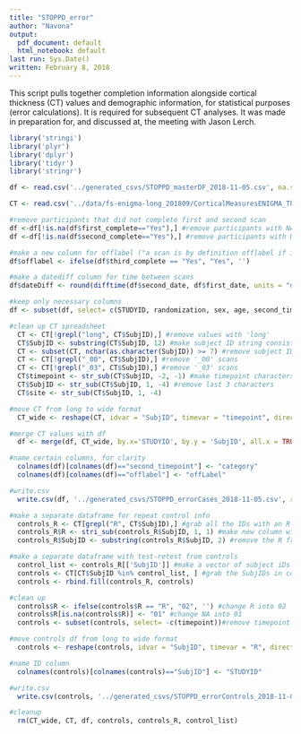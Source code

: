 ```yaml
---
title: "STOPPD_error"
author: "Navona"
output:
  pdf_document: default
  html_notebook: default
last run: Sys.Date()
written: February 8, 2018
---
```


This script pulls together completion information alongside cortical thickness (CT) values and demographic information, for statistical purposes (error calculations). It is required for subsequent CT analyses. It was made in preparation for, and discussed at, the meeting with Jason Lerch. 

```r

library('stringi')
library('plyr')
library('dplyr')
library('tidyr')
library('stringr')

df <- read.csv('../generated_csvs/STOPPD_masterDF_2018-11-05.csv', na.strings = "", stringsAsFactors = FALSE) #spreadsheet created by 03_STOPPD_masterDF.rmd

CT <- read.csv('../data/fs-enigma-long_201809/CorticalMeasuresENIGMA_ThickAvg.csv', stringsAsFactors = FALSE) #bring in CT data, from pipelines

```

```r

#remove participants that did not complete first and second scan
df <-df[!is.na(df$first_complete=="Yes"),] #remove participants with NA, first scan
df <-df[!is.na(df$second_complete=="Yes"),] #remove participants with NA, second scan (74 participants)

#make a new column for offlabel ("a scan is by definition offlabel if it is the third scan"")
df$offlabel <- ifelse(df$third_complete == "Yes", "Yes", '')

#make a datediff column for time between scans
df$dateDiff <- round(difftime(df$second_date, df$first_date, units = "days"), 0)

#keep only necessary columns
df <- subset(df, select= c(STUDYID, randomization, sex, age, second_timepoint, offlabel, dateDiff))

```

```r

#clean up CT spreadsheet
  CT <- CT[!grepl("long", CT$SubjID),] #remove values with 'long'
  CT$SubjID <- substring(CT$SubjID, 12) #make subject ID string consistent with elsewhere
  CT <- subset(CT, nchar(as.character(SubjID)) >= 7) #remove subject IDs with fewer than 6 characters
  CT <- CT[!grepl("_00", CT$SubjID),] #remove '_00' scans
  CT <- CT[!grepl("_03", CT$SubjID),] #remove '_03' scans
  CT$timepoint <- str_sub(CT$SubjID, -2, -1) #make timepoint characters own column 
  CT$SubjID <- str_sub(CT$SubjID, 1, -4) #remove last 3 characters
  CT$site <- str_sub(CT$SubjID, 1, -4)

#move CT from long to wide format
  CT_wide <- reshape(CT, idvar = "SubjID", timevar = "timepoint", direction = "wide")

#merge CT values with df
  df <- merge(df, CT_wide, by.x='STUDYID', by.y = 'SubjID', all.x = TRUE)

#name certain columns, for clarity
  colnames(df)[colnames(df)=="second_timepoint"] <- "category" 
  colnames(df)[colnames(df)=="offlabel"] <- "offLabel" 

#write.csv
  write.csv(df, '../generated_csvs/STOPPD_errorCases_2018-11-05.csv', row.names = FALSE)

```

```r

#make a separate dataframe for repeat control info
  controls_R <- CT[grepl("R", CT$SubjID),] #grab all the IDs with an R
  controls_R$R <- stri_sub(controls_R$SubjID, 1, 1) #make new column with repeat info
  controls_R$SubjID <- substring(controls_R$SubjID, 2) #remove the R from the ID

#make a separate dataframe with test-retest from controls 
  control_list <- controls_R[['SubjID']] #make a vector of subject iDs in controls$SubjID
  controls <- CT[CT$SubjID %in% control_list, ] #grab the SubjIDs in control_list from CT dataframe
  controls <- rbind.fill(controls_R, controls)

#clean up
  controls$R <- ifelse(controls$R == "R", "02", '') #change R into 02
  controls$R[is.na(controls$R)] <- "01" #change NA into 01
  controls <- subset(controls, select= -c(timepoint))#remove timepoint column

#move controls df from long to wide format
  controls <- reshape(controls, idvar = "SubjID", timevar = "R", direction = "wide")

#name ID column
  colnames(controls)[colnames(controls)=="SubjID"] <- "STUDYID" 

#write.csv
  write.csv(controls, '../generated_csvs/STOPPD_errorControls_2018-11-05.csv', row.names = FALSE)

#cleanup
  rm(CT_wide, CT, df, controls, controls_R, control_list)

```

